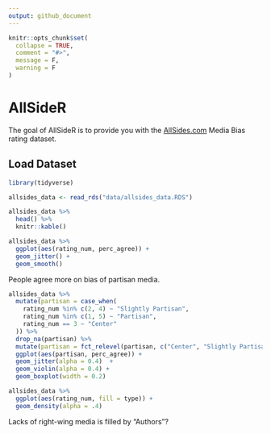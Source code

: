 ```yaml
---
output: github_document
---
```


<!-- README.md is generated from README.Rmd. Please edit that file -->

```r
knitr::opts_chunk$set(
  collapse = TRUE,
  comment = "#>",
  message = F,
  warning = F
)
```

# AllSideR

<!-- badges: start -->
<!-- badges: end -->

The goal of AllSideR is to provide you with the [AllSides.com](AllSides.com) Media Bias rating dataset.


## Load Dataset

```r
library(tidyverse)

allsides_data <- read_rds("data/allsides_data.RDS")

allsides_data %>% 
  head() %>% 
  knitr::kable()
```

```r
allsides_data %>% 
  ggplot(aes(rating_num, perc_agree)) +
  geom_jitter() +
  geom_smooth()
```

People agree more on bias of partisan media.

```r

  

allsides_data %>% 
  mutate(partisan = case_when(
    rating_num %in% c(2, 4) ~ "Slightly Partisan",
    rating_num %in% c(1, 5) ~ "Partisan",
    rating_num == 3 ~ "Center"
  )) %>% 
  drop_na(partisan) %>% 
  mutate(partisan = fct_relevel(partisan, c("Center", "Slightly Partisan", "Partisan"))) %>% 
  ggplot(aes(partisan, perc_agree)) +
  geom_jitter(alpha = 0.4)  +
  geom_violin(alpha = 0.4) +
  geom_boxplot(width = 0.2)
```

```r
allsides_data %>%
  ggplot(aes(rating_num, fill = type)) +
  geom_density(alpha = .4)
```

Lacks of right-wing media is filled by "Authors"?